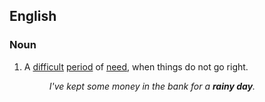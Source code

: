 ==English==

===Noun===
{{en-noun|sg=[[rainy]] [[day]]}}

#{{idiom}} A [[difficult]] [[period]] of [[need]], when things do not go right.
#:''I've kept some money in the bank for a '''rainy day'''.''